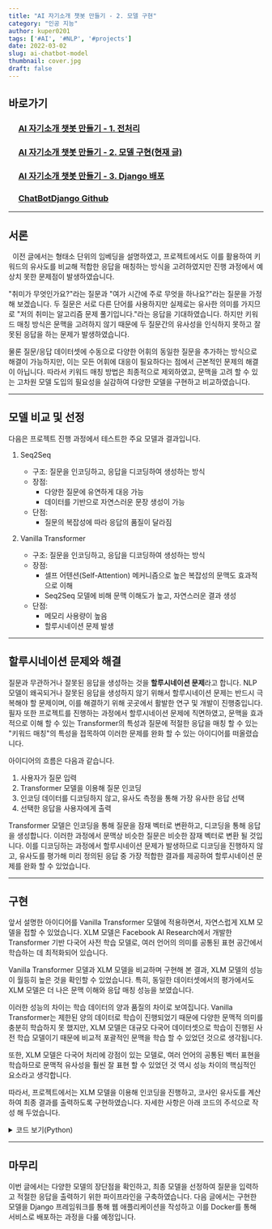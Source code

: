 ```yaml
---
title: "AI 자기소개 챗봇 만들기 - 2. 모델 구현"
category: "인공 지능"
author: kuper0201
tags: ['#AI', '#NLP', '#projects']
date: 2022-03-02
slug: ai-chatbot-model
thumbnail: cover.jpg
draft: false
---
```



## 바로가기

### &nbsp; &nbsp; &nbsp;[AI 자기소개 챗봇 만들기 - 1. 전처리](/ai-chatbot-preprocess)
### &nbsp; &nbsp; &nbsp;[AI 자기소개 챗봇 만들기 - 2. 모델 구현(현재 글)](#서론)
### &nbsp; &nbsp; &nbsp;[AI 자기소개 챗봇 만들기 - 3. Django 배포](/ai-chatbot-deploy)
### &nbsp; &nbsp; &nbsp;<a href="https://github.com/kuper0201/ChatBotDjango" target="_blank">ChatBotDjango Github</a>

---

## 서론

&nbsp;&nbsp;이전 글에서는 형태소 단위의 임베딩을 설명하였고, 프로젝트에서도 이를 활용하여 키워드의 유사도를 비교해 적합한 응답을 매칭하는 방식을 고려하였지만 진행 과정에서 예상치 못한 문제점이 발생하였습니다.

"취미가 무엇인가요?"라는 질문과 "여가 시간에 주로 무엇을 하나요?"라는 질문을 가정해 보겠습니다.
두 질문은 서로 다른 단어를 사용하지만 실제로는 유사한 의미를 가지므로 "저의 취미는 알고리즘 문제 풀기입니다."라는 응답을 기대하였습니다. 하지만 키워드 매칭 방식은 문맥을 고려하지 않기 때문에 두 질문간의 유사성을 인식하지 못하고 잘못된 응답을 하는 문제가 발생하였습니다.

물론 질문/응답 데이터셋에 수동으로 다양한 어휘의 동일한 질문을 추가하는 방식으로 해결이 가능하지만, 이는 모든 어휘에 대응이 필요하다는 점에서 근본적인 문제의 해결이 아닙니다. 따라서 키워드 매칭 방법은 최종적으로 제외하였고, 문맥을 고려 할 수 있는 고차원 모델 도입의 필요성을 실감하여 다양한 모델을 구현하고 비교하였습니다.

---

## 모델 비교 및 선정

다음은 프로젝트 진행 과정에서 테스트한 주요 모델과 결과입니다.

1. Seq2Seq
	- 구조: 질문을 인코딩하고, 응답을 디코딩하여 생성하는 방식
	- 장점:
		- 다양한 질문에 유연하게 대응 가능
		- 데이터를 기반으로 자연스러운 문장 생성이 가능
	- 단점:
		- 질문의 복잡성에 따라 응답의 품질이 달라짐

2. Vanilla Transformer
	- 구조: 질문을 인코딩하고, 응답을 디코딩하여 생성하는 방식
	- 장점:
		- 셀프 어텐션(Self-Attention) 메커니즘으로 높은 복잡성의 문맥도 효과적으로 이해
		- Seq2Seq 모델에 비해 문맥 이해도가 높고, 자연스러운 결과 생성
	- 단점:
		- 메모리 사용량이 높음
		- 할루시네이션 문제 발생

---
	
## 할루시네이션 문제와 해결

질문과 무관하거나 잘못된 응답을 생성하는 것을 **할루시네이션 문제**라고 합니다.
NLP 모델이 왜곡되거나 잘못된 응답을 생성하지 않기 위해서 할루시네이션 문제는 반드시 극복해야 할 문제이며, 이를 해결하기 위해 곳곳에서 활발한 연구 및 개발이 진행중입니다.
필자 또한 프로젝트를 진행하는 과정에서 할루시네이션 문제에 직면하였고, 문맥을 효과적으로 이해 할 수 있는 Transformer의 특성과 질문에 적절한 응답을 매칭 할 수 있는 "키워드 매칭"의 특성을 접목하여 이러한 문제를 완화 할 수 있는 아이디어를 떠올렸습니다.

아이디어의 흐름은 다음과 같습니다.
1. 사용자가 질문 입력
2. Transformer 모델을 이용해 질문 인코딩
3. 인코딩 데이터를 디코딩하지 않고, 유사도 측정을 통해 가장 유사한 응답 선택
4. 선택한 응답을 사용자에게 출력

Transformer 모델은 인코딩을 통해 질문을 잠재 벡터로 변환하고, 디코딩을 통해 응답을 생성합니다.
이러한 과정에서 문맥상 비슷한 질문은 비슷한 잠재 벡터로 변환 될 것입니다. 이를 디코딩하는 과정에서 할루시네이션 문제가 발생하므로 디코딩을 진행하지 않고, 유사도를 평가해 미리 정의된 응답 중 가장 적합한 결과를 제공하여 할루시네이션 문제를 완화 할 수 있었습니다.

---

## 구현

앞서 설명한 아이디어를 Vanilla Transformer 모델에 적용하면서, 자연스럽게 XLM 모델을 접할 수 있었습니다. XLM 모델은 Facebook AI Research에서 개발한 Transformer 기반 다국어 사전 학습 모델로, 여러 언어의 의미를 공통된 표현 공간에서 학습하는 데 최적화되어 있습니다.

Vanilla Transformer 모델과 XLM 모델을 비교하며 구현해 본 결과, XLM 모델의 성능이 월등히 높은 것을 확인할 수 있었습니다. 특히, 동일한 데이터셋에서의 평가에서도 XLM 모델은 더 나은 문맥 이해와 응답 매칭 성능을 보였습니다.

이러한 성능의 차이는 학습 데이터의 양과 품질의 차이로 보여집니다. Vanilla Transformer는 제한된 양의 데이터로 학습이 진행되었기 때문에 다양한 문맥적 의미를 충분히 학습하지 못 했지만, XLM 모델은 대규모 다국어 데이터셋으로 학습이 진행된 사전 학습 모델이기 때문에 비교적 포괄적인 문맥을 학습 할 수 있었던 것으로 생각됩니다.

또한, XLM 모델은 다국어 처리에 강점이 있는 모델로, 여러 언어의 공통된 벡터 표현을 학습하므로 문맥적 유사성을 훨씬 잘 표현 할 수 있었던 것 역시 성능 차이의 핵심적인 요소라고 생각합니다.

따라서, 프로젝트에서는 XLM 모델을 이용해 인코딩을 진행하고, 코사인 유사도를 계산하여 최종 결과를 출력하도록 구현하였습니다. 자세한 사항은 아래 코드의 주석으로 작성 해 두었습니다.

<details markdown="1">
<summary>코드 보기(Python)</summary>

```javascript
import numpy as np
import pandas as pd
from numpy import dot
from numpy.linalg import norm
from sentence_transformers import SentenceTransformer
import os

class Chatbot:
    def __init__(self):
        # train 데이터 로드
        self.train_data = pd.read_csv(os.getcwd() +'/data/ChatbotData.csv')
        print("DataSet Loaded")

        # XLM 모델 로드
        self.model = SentenceTransformer(os.getcwd() +'/data/xlm-100langs_model')
        print("Model Loaded")

        # train 데이터 임베딩 진행
        self.train_data['embedding'] = self.train_data.apply(lambda row: self.model.encode(row.Q), axis = 1)

    # 코사인 유사도 계산 함수
    def cos_sim(self, A, B):
        return dot(A, B) / (norm(A) * norm(B))

    # 질문 임베딩 및 유사도 계산하여 최종 응답 반환
    def return_answer(self, question):
        embedding = self.model.encode(question)
        self.train_data['score'] = self.train_data.apply(lambda x: self.cos_sim(x['embedding'], embedding), axis=1)
        
        return self.train_data.loc[self.train_data['score'].idxmax()]['A']

# 사용자에게 질문 입력 받고 응답 출력
def main():
    chatbot = Chatbot()
    while True:
        question = input("User: ")
        answer = chatbot.return_answer(question)
        print("Chatbot: " + answer)

if __name__ == "__main__":
	main()
```
</details>

---

## 마무리

이번 글에서는 다양한 모델의 장단점을 확인하고, 최종 모델을 선정하여 질문을 입력하고 적절한 응답을 출력하기 위한 파이프라인을 구축하였습니다.
다음 글에서는 구현한 모델을 Django 프레임워크를 통해 웹 애플리케이션을 작성하고 이를 Docker를 통해 서비스로 배포하는 과정을 다룰 예정입니다.
